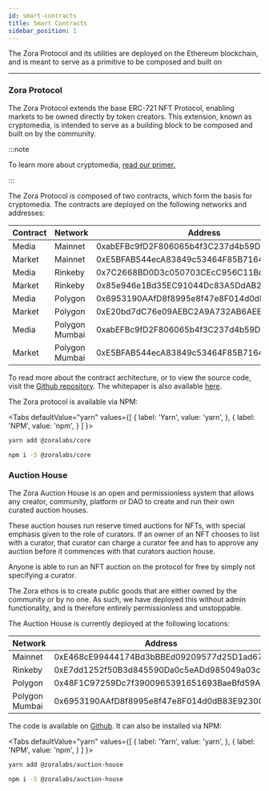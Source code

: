 ```yaml
---
id: smart-contracts
title: Smart Contracts
sidebar_position: 1
---
```



The Zora Protocol and its utilities are deployed on the Ethereum blockchain, and is meant to serve as a primitive to be composed and built on

---

### Zora Protocol

The Zora Protocol extends the base ERC-721 NFT Protocol, enabling markets to be owned directly by token creators. This extension, known as cryptomedia, is intended to serve as a building block to be composed and built on by the community.

:::note

To learn more about cryptomedia, [read our primer.](https://cryptomedia.wtf/)

:::

The Zora Protocol is composed of two contracts, which form the basis for cryptomedia. The contracts are deployed on the following networks and addresses:

| **Contract** | **Network**    | **Address**                                |
| ------------ | -------------- | ------------------------------------------ |
| Media        | Mainnet        | 0xabEFBc9fD2F806065b4f3C237d4b59D9A97Bcac7 |
| Market       | Mainnet        | 0xE5BFAB544ecA83849c53464F85B7164375Bdaac1 |
| Media        | Rinkeby        | 0x7C2668BD0D3c050703CEcC956C11Bd520c26f7d4 |
| Market       | Rinkeby        | 0x85e946e1Bd35EC91044Dc83A5DdAB2B6A262ffA6 |
| Media        | Polygon        | 0x6953190AAfD8f8995e8f47e8F014d0dB83E92300 |
| Market       | Polygon        | 0xE20bd7dC76e09AEBC2A9A732AB6AEE616c5a17Eb |
| Media        | Polygon Mumbai | 0xabEFBc9fD2F806065b4f3C237d4b59D9A97Bcac7 |
| Market       | Polygon Mumbai | 0xE5BFAB544ecA83849c53464F85B7164375Bdaac1 |

To read more about the contract architecture, or to view the source code, visit the [Github repository](https://github.com/ourzora/core). The whitepaper is also available [here](#).

The Zora protocol is available via NPM:

<Tabs
  defaultValue="yarn"
  values={[
    { label: 'Yarn', value: 'yarn', },
    { label: 'NPM', value: 'npm', }
  ]
}>
<TabItem value="yarn">

```bash
yarn add @zoralabs/core
```

</TabItem>
<TabItem value="npm">

```bash
npm i -S @zoralabs/core
```

</TabItem>
</Tabs>

### Auction House

The Zora Auction House is an open and permissionless system that allows any creator, community, platform or DAO to create and run their own curated auction houses.

These auction houses run reserve timed auctions for NFTs, with special emphasis given to the role of curators. If an owner of an NFT chooses to list with a curator, that curator can charge a curator fee and has to approve any auction before it commences with that curators auction house.

Anyone is able to run an NFT auction on the protocol for free by simply not specifying a curator.

The Zora ethos is to create public goods that are either owned by the community or by no one. As such, we have deployed this without admin functionality, and is therefore entirely permissionless and unstoppable.

The Auction House is currently deployed at the following locations:

| **Network**    | **Address**                                |
| -------------- | ------------------------------------------ |
| Mainnet        | 0xE468cE99444174Bd3bBBEd09209577d25D1ad673 |
| Rinkeby        | 0xE7dd1252f50B3d845590Da0c5eADd985049a03ce |
| Polygon        | 0x48F1C97259Dc7f3900965391651693BaeBfd59A2 |
| Polygon Mumbai | 0x6953190AAfD8f8995e8f47e8F014d0dB83E92300 |

The code is available on [Github](https://github.com/ourzora/auction-house). It can also be installed via NPM:

<Tabs
  defaultValue="yarn"
  values={[
    { label: 'Yarn', value: 'yarn', },
    { label: 'NPM', value: 'npm', }
  ]
}>
<TabItem value="yarn">

```bash
yarn add @zoralabs/auction-house
```

</TabItem>
<TabItem value="npm">

```bash
npm i -S @zoralabs/auction-house
```

</TabItem>
</Tabs>
